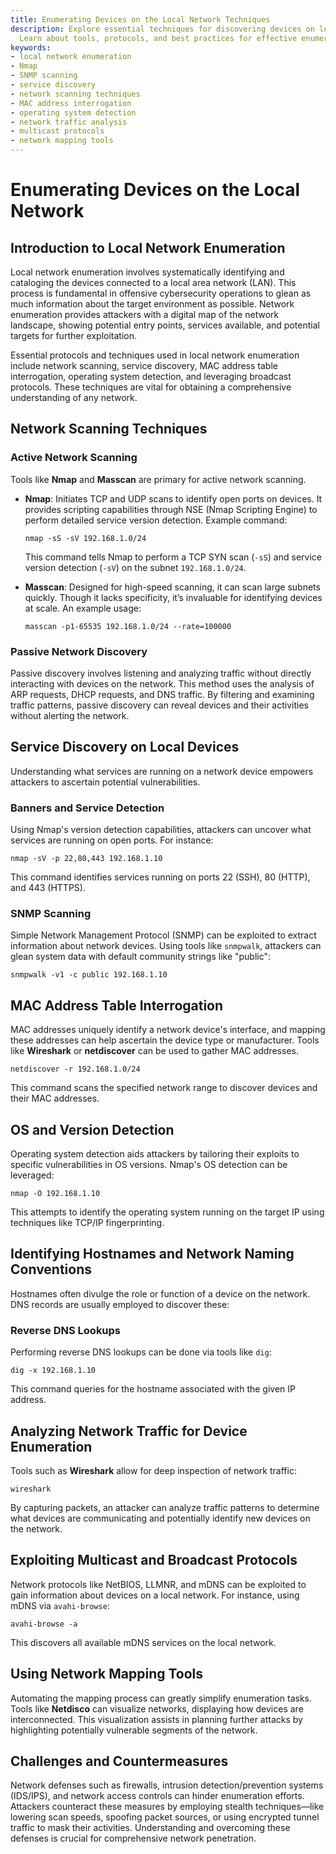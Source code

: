 ```yaml
---
title: Enumerating Devices on the Local Network Techniques
description: Explore essential techniques for discovering devices on local networks.
  Learn about tools, protocols, and best practices for effective enumeration.
keywords:
- local network enumeration
- Nmap
- SNMP scanning
- service discovery
- network scanning techniques
- MAC address interrogation
- operating system detection
- network traffic analysis
- multicast protocols
- network mapping tools
---
```


# Enumerating Devices on the Local Network

## Introduction to Local Network Enumeration

Local network enumeration involves systematically identifying and cataloging the devices connected to a local area network (LAN). This process is fundamental in offensive cybersecurity operations to glean as much information about the target environment as possible. Network enumeration provides attackers with a digital map of the network landscape, showing potential entry points, services available, and potential targets for further exploitation. 

Essential protocols and techniques used in local network enumeration include network scanning, service discovery, MAC address table interrogation, operating system detection, and leveraging broadcast protocols. These techniques are vital for obtaining a comprehensive understanding of any network.

## Network Scanning Techniques

### Active Network Scanning

Tools like **Nmap** and **Masscan** are primary for active network scanning. 

- **Nmap**: Initiates TCP and UDP scans to identify open ports on devices. It provides scripting capabilities through NSE (Nmap Scripting Engine) to perform detailed service version detection. Example command:
  ```
  nmap -sS -sV 192.168.1.0/24
  ```
  This command tells Nmap to perform a TCP SYN scan (`-sS`) and service version detection (`-sV`) on the subnet `192.168.1.0/24`.

- **Masscan**: Designed for high-speed scanning, it can scan large subnets quickly. Though it lacks specificity, it’s invaluable for identifying devices at scale. An example usage:
  ```
  masscan -p1-65535 192.168.1.0/24 --rate=100000
  ```

### Passive Network Discovery

Passive discovery involves listening and analyzing traffic without directly interacting with devices on the network. This method uses the analysis of ARP requests, DHCP requests, and DNS traffic. By filtering and examining traffic patterns, passive discovery can reveal devices and their activities without alerting the network.

## Service Discovery on Local Devices

Understanding what services are running on a network device empowers attackers to ascertain potential vulnerabilities.

### Banners and Service Detection

Using Nmap's version detection capabilities, attackers can uncover what services are running on open ports. For instance:

```
nmap -sV -p 22,80,443 192.168.1.10
```

This command identifies services running on ports 22 (SSH), 80 (HTTP), and 443 (HTTPS).

### SNMP Scanning

Simple Network Management Protocol (SNMP) can be exploited to extract information about network devices. Using tools like `snmpwalk`, attackers can glean system data with default community strings like "public":
```
snmpwalk -v1 -c public 192.168.1.10
```

## MAC Address Table Interrogation

MAC addresses uniquely identify a network device's interface, and mapping these addresses can help ascertain the device type or manufacturer. Tools like **Wireshark** or **netdiscover** can be used to gather MAC addresses.

```
netdiscover -r 192.168.1.0/24
```

This command scans the specified network range to discover devices and their MAC addresses.

## OS and Version Detection

Operating system detection aids attackers by tailoring their exploits to specific vulnerabilities in OS versions. Nmap's OS detection can be leveraged:

```
nmap -O 192.168.1.10
```

This attempts to identify the operating system running on the target IP using techniques like TCP/IP fingerprinting.

## Identifying Hostnames and Network Naming Conventions

Hostnames often divulge the role or function of a device on the network. DNS records are usually employed to discover these:

### Reverse DNS Lookups

Performing reverse DNS lookups can be done via tools like `dig`:

```
dig -x 192.168.1.10
```

This command queries for the hostname associated with the given IP address.

## Analyzing Network Traffic for Device Enumeration

Tools such as **Wireshark** allow for deep inspection of network traffic:

```
wireshark
```

By capturing packets, an attacker can analyze traffic patterns to determine what devices are communicating and potentially identify new devices on the network.

## Exploiting Multicast and Broadcast Protocols

Network protocols like NetBIOS, LLMNR, and mDNS can be exploited to gain information about devices on a local network. For instance, using mDNS via `avahi-browse`:

```
avahi-browse -a
```

This discovers all available mDNS services on the local network.

## Using Network Mapping Tools

Automating the mapping process can greatly simplify enumeration tasks. Tools like **Netdisco** can visualize networks, displaying how devices are interconnected. This visualization assists in planning further attacks by highlighting potentially vulnerable segments of the network.

## Challenges and Countermeasures

Network defenses such as firewalls, intrusion detection/prevention systems (IDS/IPS), and network access controls can hinder enumeration efforts. Attackers counteract these measures by employing stealth techniques—like lowering scan speeds, spoofing packet sources, or using encrypted tunnel traffic to mask their activities. Understanding and overcoming these defenses is crucial for comprehensive network penetration.
